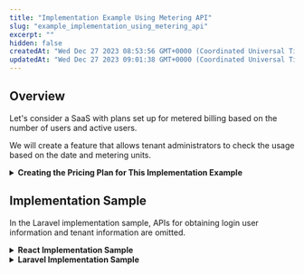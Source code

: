 ```yaml
---
title: "Implementation Example Using Metering API"
slug: "example_implementation_using_metering_api"
excerpt: ""
hidden: false
createdAt: "Wed Dec 27 2023 08:53:56 GMT+0000 (Coordinated Universal Time)"
updatedAt: "Wed Dec 27 2023 09:01:38 GMT+0000 (Coordinated Universal Time)"
---
```


## Overview

Let's consider a SaaS with plans set up for metered billing based on the number of users and active users.

We will create a feature that allows tenant administrators to check the usage based on the date and metering units.

<details><summary><b>Creating the Pricing Plan for This Implementation Example</b></summary>

## Creating the Pricing Plan

### Creating Pricing Units

We will create pricing units for the number of users and active users.

In this example, we are creating usage units, but when actually operating, consider creating tiered units or tiered usage units as referenced in the link below.

<!-- TODO fix link url -->
<a href="doc:tiered_unit">About the Difference in Billing Calculation between Tiered Units and Tiered Usage Units</a>

1. Go to Pricing Plan -> Pricing Unit Settings from the development console.
2. In the Pricing Unit Settings screen, click the "▼" next to "Create Fixed Unit Pricing" and select "Create Usage Unit Pricing", then click the "Create Usage Unit Pricing" button.

   ![](/img/metering-api-sample/image-03.png)
3. Set the pricing units for the number of users and active users.

   ![](/img/metering-api-sample/image-04.png)

   ![](/img/metering-api-sample/image-05.png)

### Creating Feature Menus

Create feature menus to set the created pricing units.

1. Go to Pricing Plan -> Feature Menu Settings from the development console.
2. Click on "Create Feature Menu" at the top right.
3. Create a feature menu with the pricing units for the number of users and active users set.

   ![](/img/metering-api-sample/image-06.png)

### Creating the Pricing Plan

Create a pricing plan with the created feature menus set.

1. Go to Pricing Plan -> Pricing Plan Settings from the development console.
2. Click on "Create Pricing Plan" at the top right.
3. Create a pricing plan with the created feature menus set.

   ![](/img/metering-api-sample/image-07.png)

## Applying the Pricing Plan

Apply the pricing plan from the SaaSus operation console.

1. Click on Pricing Plan Settings in the SaaSus operation console.
2. Click the "Plan Settings" button in the row of the tenant you want to apply the pricing plan to.
3. Set the created pricing plan and save it with the application date set to immediate effect.

   ![](/img/metering-api-sample/image-08.png)

After this, the pricing plan will be applied in 5 minutes.

</details>

## Implementation Sample

In the Laravel implementation sample, APIs for obtaining login user information and tenant information are omitted.

<details><summary><b>React Implementation Sample</b></summary>

<Tabs>
<TabItem value="typescript" label="App.tsx">

```typescript
import { BrowserRouter, Route, Routes } from "react-router-dom";

import Auth from "./components/route/Auth.tsx";
import Tenant from "./components/route/Tenant.tsx";
import Callback from "./pages/Callback";
import UsageCheck from "./pages/UsageCheck.tsx";

function App() {
    return (
        <BrowserRouter>
            <Routes>
                <Route path="/callback" element={<Callback />} />
                <Route path="/" element={<Auth />}>
                    <Route path="/tenants/:tenantId" element={<Tenant />}>
                        <Route path="usage-check" element={<UsageCheck />} />
                    </Route>
                </Route>
            </Routes>
        </BrowserRouter>
    );
}

export default App;
```

</TabItem>
</Tabs>

<Tabs>
<TabItem value="typescript" label="Auth.tsx">

```typescript
import axios from "axios";
import React, { useEffect, useState } from "react";
import { Outlet } from "react-router-dom";

const LOGIN_URL = import.meta.env.VITE_LOGIN_URL;
const API_ENDPOINT = import.meta.env.VITE_API_URL;

const Auth: React.FC = () => {
    const [authUser, setAuthUser] = useState<User>()
    const [authUserFetching, setAuthUserFetching] = useState(true);
    // Fetching information of the logged-in user
    const getUserInfo = async () => {
        try {
            const jwtToken = window.localStorage.getItem("SaaSusIdToken");
            const res = await axios.get<User>(`${API_ENDPOINT}/api/userinfo`, {
                headers: {
                    "X-Requested-With": "XMLHttpRequest",
                    Authorization: `Bearer ${jwtToken}`,
                },
                withCredentials: true,
            });
            // If unable to fetch logged-in user information (login not confirmed), redirect to login screen
            if (!res) {
                window.location.href = LOGIN_URL;
            } else {
                setAuthUser(res.data)
                setAuthUserFetching(false);
            }
        } catch {
            window.location.href = LOGIN_URL;
        }
    };

    useEffect(() => {
        (async () => {
            await getUserInfo();
        })()
    }, []);

    // Passing logged-in user information and user info update function as Outlet Context
    return authUserFetching ? <></> : <Outlet context={{ authUser, getUserInfo }} />;
};

export default Auth;

```

</TabItem>
</Tabs>

<Tabs>
<TabItem value="typescript" label="UsageCheck.tsx">

```typescript
import React, { useEffect, useState } from 'react';
import axios, { isAxiosError } from "axios";
import { useOutletContext } from "react-router-dom";
import { DateTime } from 'luxon';
import styled from "styled-components";
import { SubmitHandler, useForm, useWatch } from "react-hook-form";

// Defining interface for usage counts
interface UsageCount {
    count: number;
    date: string | undefined;
    month: string | undefined;
    timestamp: number | undefined;
    meteringUnitName: 'user_count' | 'active_user_count'; // Target meter names defined in the pricing plan creation
}

// Defining form schemas for different search types
interface MonthSearchFormSchema {
    type: 'month';
    month: string;
    date: null | undefined;
    meteringUnitName: null | undefined;
}

interface MonthMeteringUnitNameSearchFormSchema {
    type: 'month';
    month: string;
    meteringUnitName: string;
    date: null | undefined;
}

interface DateSearchFormSchema {
    type: 'date';
    date: string;
    month: null | undefined;
    meteringUnitName: null | undefined;
}

interface DateMeteringUnitNameSearchFormSchema {
    type: 'date';
    date: string;
    meteringUnitName: string;
    month: null | undefined;
}

type SearchFormSchema = MonthMeteringUnitNameSearchFormSchema | MonthSearchFormSchema | DateMeteringUnitNameSearchFormSchema | DateSearchFormSchema;

// Dictionary for metering unit names
const METERING_UNIT_NAME_DICT_ARRAY = [
    {
        key: 'user_count', // Target meter name for user count defined in the pricing plan creation
        displayName: 'Number of Users', // Display name for user count
    },
    {
        key: 'active_user_count', // Target meter name for active user count defined in the pricing plan creation
        displayName: 'Number of Active Users', // Display name for active user count
    },
]

const LOGIN_URL = import.meta.env.VITE_LOGIN_URL;
const API_ENDPOINT = import.meta.env.VITE_API_URL ?? "";

const UsageCheck: React.FC = () => {
    const { tenant } = useOutletContext<UserRouterContext & TenantRouterContext>();
    const [meteringUnitCountList, setMeteringUnitCountList] = useState<Array<UsageCount>>([]);
    const [targetMonthOrDate, setTargetMonthOrDate] = useState('');
    const jwtToken = window.localStorage.getItem("SaaSusIdToken");
    const { register, control, handleSubmit, formState: { isDirty, isValid }, getValues } = useForm<SearchFormSchema>();
    const searchType = useWatch({ control, name: 'type' });

    /**
     * Retrieve the metering unit count for the specified date
     * @param date
     * @param meteringUnitName
     */
    const fetchUsageCountOfSpecifiedDate = async (date: string, meteringUnitName: string) => {
        try {
            const res = await axios.get<UsageCount>(`${API_ENDPOINT}/api/tenants/${tenant.id}/metering/${meteringUnitName}/date/${date}/count`, {
                headers: {
                    "X-Requested-With": "XMLHttpRequest",
                    "Content-Type": "application/json",
                    Authorization: `Bearer ${jwtToken}`,
                },
            })
            setMeteringUnitCountList([res.data]);
        } catch (e) {
            if (isAxiosError<{type: string, message: string}>(e) && e.response && e.response.data.type === 'token_validation_error_expired') {
                window.location.href = LOGIN_URL;
            }
        }
    }

    /**
     * Retrieve all metering unit counts for the specified month
     * @param month
     */
    const fetchAllUsageCountOfSpecifiedMonth = async (month: string) => {
        try {
            const res = await axios.get<Array<UsageCount>>(`${API_ENDPOINT}/api/tenants/${tenant.id}/metering/month/${month}/count`, {
                headers: {
                    "X-Requested-With": "XMLHttpRequest",
                    "Content-Type": "application/json",
                    Authorization: `Bearer ${jwtToken}`,
                },
            })
            setMeteringUnitCountList(res.data);
        } catch (e) {
            if (isAxiosError<{type: string, message: string}>(e) && e.response && e.response.data.type === 'token_validation_error_expired') {
                window.location.href = LOGIN_URL;
            }
        }
    }

    /**
     * Retrieve all metering unit counts for the specified date
     * @param date
     */
    const fetchAllUsageCountOfSpecifiedDate = async (date: string) => {
        try {
            const res = await axios.get<Array<UsageCount>>(`${API_ENDPOINT}/api/tenants/${tenant.id}/metering/date/${date}/count`, {
                headers: {
                    "X-Requested-With": "XMLHttpRequest",
                    "Content-Type": "application/json",
                    Authorization: `Bearer ${jwtToken}`,
                },
            })
            setMeteringUnitCountList(res.data);
        } catch (e) {
            if (isAxiosError<{type: string, message: string}>(e) && e.response && e.response.data.type === 'token_validation_error_expired') {
                window.location.href = LOGIN_URL;
            }
        }
    }

    /**
     * Retrieve the metering unit count for the specified month
     * @param month
     * @param meteringUnitName
     */
    const fetchUsageCountOfSpecifiedMonth = async (month: string, meteringUnitName: string) => {
        try {
            const res = await axios.get<UsageCount>(`${API_ENDPOINT}/api/tenants/${tenant.id}/metering/${meteringUnitName}/month/${month}/count`, {
                headers: {
                    "X-Requested-With": "XMLHttpRequest",
                    "Content-Type": "application/json",
                    Authorization: `Bearer ${jwtToken}`,
                },
            })
            setMeteringUnitCountList([res.data]);
        } catch (e) {
            if (isAxiosError<{type: string, message: string}>(e) && e.response && e.response.data.type === 'token_validation_error_expired') {
                window.location.href = LOGIN_URL;
            }
        }
    }

    useEffect(() => {
        const month = DateTime.now().toFormat('yyyy-MM');
        setTargetMonthOrDate(month);
        fetchAllUsageCountOfSpecifiedMonth(month);
    }, []);

    const onSearchSubmit: SubmitHandler<SearchFormSchema> = async (data) => {
        if (data.type === 'month') {
            if (!data.meteringUnitName) {
                await fetchAllUsageCountOfSpecifiedMonth(data.month);
            } else {
                await fetchUsageCountOfSpecifiedMonth(data.month, data.meteringUnitName);
            }
            setTargetMonthOrDate(data.month);
        } else {
            if (!data.meteringUnitName) {
                await fetchAllUsageCountOfSpecifiedDate(data.date);
            } else {
                await fetchUsageCountOfSpecifiedDate(data.date, data.meteringUnitName);
            }
            setTargetMonthOrDate(data.date);
        }
    }

    return (
        <div>
            <h2>Usage Check</h2>
            <form onSubmit={handleSubmit(onSearchSubmit)}>
                <label>Method of Specifying Search Target</label>
                <select {...register('type', {required: 'Please select.'})}>
                    <option></option>
                    <option value="month">Year-Month</option>
                    <option value="date">Year-Month-Day</option>
                </select>
                {searchType && (
                    <>
                        <label>{searchType === 'month' ? 'Target Year-Month' : 'Target Year-Month-Day'}</label>
                        <input {...register(searchType, { required: 'Required' })} />
                        <label>Metering Unit Name</label>
                        <select {...register('meteringUnitName')}>
                            <option></option>
                            {METERING_UNIT_NAME_DICT_ARRAY.map(({ key, displayName }) => (
                                <option key={key} value={key}>{displayName}</option>
                            ))}
                        </select>
                    </>
                )}
                <button type="submit" disabled={!isDirty || !isValid}>Search</button>
            </form>

            <h3>Search Target Date: {targetMonthOrDate}</h3>
            {METERING_UNIT_NAME_DICT_ARRAY.map(({key, displayName}) => {
                const formMeteringUnitName = getValues('meteringUnitName')
                return (!formMeteringUnitName || formMeteringUnitName && formMeteringUnitName === key) && (
                    <UsageCountWrapper key={key}>
                        <p>{displayName}：{meteringUnitCountList.find(({meteringUnitName}) => key === meteringUnitName)?.count ?? 0} cases</p>
                    </UsageCountWrapper>
                );
            })}
        </div>
    )
}


const UsageCountWrapper = styled.div`
    border-bottom: 1px solid #333;
`

export default UsageCheck;

```

</TabItem>
</Tabs>

</details>

<details><summary><b>Laravel Implementation Sample</b></summary>

<Tabs>
<TabItem value="php" label="routes/api.php">

```php
Route::middleware(\AntiPatternInc\Saasus\Laravel\Middleware\Auth::class)->group(function () {
    Route::get('/userinfo', 'App\Http\Controllers\UserinfoController@index')->name('userinfo.index');
    
    Route::get('/tenant/{tenantId}', 'App\Http\Controllers\TenantController@show')->name('tenant.index');

    Route::get('/tenants/{tenantId}/metering/{meteringUnitName}/date/{date}/count', 'App\Http\Controllers\MeteringController@getCountOfSpecifiedDate')->name('metering.get-count-of-specified-date');
    Route::get('/tenants/{tenantId}/metering/{meteringUnitName}/month/{month}/count', 'App\Http\Controllers\MeteringController@getCountOfSpecifiedMonth')->name('metering.get-count-of-specified-month');
    Route::get('/tenants/{tenantId}/metering/date/{date}/count', 'App\Http\Controllers\MeteringController@getAllMeteringCountOfSpecifiedDate')->name('metering.get-all-unit-count-of-specified-date');
    Route::get('/tenants/{tenantId}/metering/month/{month}/count', 'App\Http\Controllers\MeteringController@getAllMeteringCountOfSpecifiedMonth')->name('metering.get-all-unit-count-of-specified-month');  
}
```

</TabItem>
</Tabs>

<Tabs>
<TabItem value="typescript" label="MeteringController.php">

```php
<?php

namespace App\Http\Controllers;

use AntiPatternInc\Saasus\Sdk\Pricing\Model\MeteringUnitMonthCount;

class MeteringController extends Controller
{
    /**
     * Retrieve the unit count for the specified date
     *
     * @see https://docs.saasus.io/reference/getmeteringunitdatecountbytenantidandunitnameanddate
     *
     * @param string $tenantId
     * @param string $meteringUnitName
     * @param string $date
     * @return array
     */
    public function getCountOfSpecifiedDate(string $tenantId, string $meteringUnitName, string $date)
    {
        $client = new \AntiPatternInc\Saasus\Api\Client();
        $pricingApi = $client->getPricingClient();
        $unitCount = $pricingApi->getMeteringUnitDateCountByTenantIdAndUnitNameAndDate(
            $tenantId,
            $meteringUnitName,
            $date
        );

        return [
            'count' => $unitCount->getCount(),
            'date' => $unitCount->getDate(),
            'meteringUnitName' => $unitCount->getMeteringUnitName(),
        ];
    }

    /**
     * Retrieve the unit count for the specified month
     *
     * @see https://docs.saasus.io/reference/getmeteringunitmonthcountbytenantidandunitnameandmonth
     *
     * @param string $tenantId
     * @param string $meteringUnitName
     * @param string $month
     * @return array
     */
    public function getCountOfSpecifiedMonth(string $tenantId, string $meteringUnitName, string $month)
    {
        $client = new \AntiPatternInc\Saasus\Api\Client();
        $pricingApi = $client->getPricingClient();
        $unitCount = $pricingApi->getMeteringUnitMonthCountByTenantIdAndUnitNameAndMonth(
            $tenantId, $meteringUnitName, $month
        );

        return [
            'count' => $unitCount->getCount(),
            'month' => $unitCount->getMonth(),
            'meteringUnitName' => $unitCount->getMeteringUnitName(),
        ];
    }

    /**
     * Retrieve all unit counts for the specified date
     *
     * @param string $tenantId
     * @param string $date
     * @return \AntiPatternInc\Saasus\Sdk\Pricing\Model\MeteringUnitDateCount[]
     */
    public function getAllMeteringCountOfSpecifiedDate(string $tenantId, string $date)
    {
        $client = new \AntiPatternInc\Saasus\Api\Client();
        $pricingApi = $client->getPricingClient();
        $allMeteringCount = $pricingApi->getMeteringUnitDateCountsByTenantIdAndDate(
            $tenantId, $date
        );

        return array_map(function ($unitCount) {
            return [
                'count' => $unitCount->getCount(),
                'date' => $unitCount->getDate(),
                'meteringUnitName' => $unitCount->getMeteringUnitName(),
            ];
        }, $allMeteringCount->getCounts());
    }

    /**
     * Retrieve all unit counts for the specified month
     *
     * @param string $tenantId
     * @param string $month
     * @return MeteringUnitMonthCount[]
     */
    public function getAllMeteringCountOfSpecifiedMonth(string $tenantId, string $month)
    {
        $client = new \AntiPatternInc\Saasus\Api\Client();
        $pricingApi = $client->getPricingClient();
        $allMeteringCount = $pricingApi->getMeteringUnitMonthCountsByTenantIdAndMonth(
            $tenantId, $month
        );

        return array_map(function ($unitCount) {
            return [
                'count' => $unitCount->getCount(),
                'month' => $unitCount->getMonth(),
                'meteringUnitName' => $unitCount->getMeteringUnitName(),
            ];
        }, $allMeteringCount->getCounts());
    }
}
```

</TabItem>
</Tabs>

</details>

<!--  TODO：またサンプルを作ったときに挿入する-->
<!--  Implementing the sample code will create a feature as shown in the image below.　-->
<!--  ![](/img/metering-api-sample/metering_system_example.gif)　-->